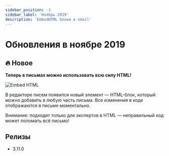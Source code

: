 ```yaml
---
sidebar_position: -3
sidebar_label: 'Ноябрь 2019'
description: 'EmbedHTML блоки в email'
---
```



# Обновления в ноябре 2019

## 🔥 Новое

**Теперь в письмах можно использовать всю силу HTML!**

<p align="left">
  <img src={EmbedHTML} alt="Embed HTML" />
</p>

В редакторе писем появился новый элемент — HTML-блок, который можно добавить в любую часть письма. Все изменения в коде отображаются в письме моментально.

Внимание: подходит только для экспертов в HTML — неправильный код может поломать всё письмо!

## Релизы

- 3.11.0
